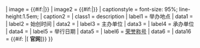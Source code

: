 {{Infobox
| bodyclass    = vevent
| bodystyle    = font-size:90%;
| labelstyle   = white-space:nowrap;
| aboveclass   = summary
| abovestyle   = font-size: 110%;
| above        = <includeonly>{{{name|{{PAGENAME}}}}}</includeonly>
| image        = {{#if:{{{节徽|}}}|[[File:{{{节徽}}}|{{px|{{{节徽尺寸|}}}|200px}}]]}}
| image2       = {{#if:{{{图片|}}}|[[File:{{{图片}}}|{{px|{{{图片尺寸|}}}|200px}}]]}}
| captionstyle = font-size: 95%; line-height:1.5em;
| caption2     = {{{图片说明|}}}
| class1       = description
| label1       = 举办地点
| data1       = {{{举办地点|}}}
| label2       = 始创时间
| data2       = {{{始创时间|}}}
| label3      = 主办单位
| data3       = {{{主办单位|}}}
| label4      = 承办单位
| data4       = {{{承办单位|}}}
| label5     = 举行日期
| data5      = {{{举行日期|}}}
| label6      = [[荣誉称号]]
| data6       = {{{荣誉称号|}}}
| data16       = {{#if: {{{官网|}}}|[{{{官网|}}} '''官网''']}}
}}<noinclude>
{{Documentation}}
</noinclude>